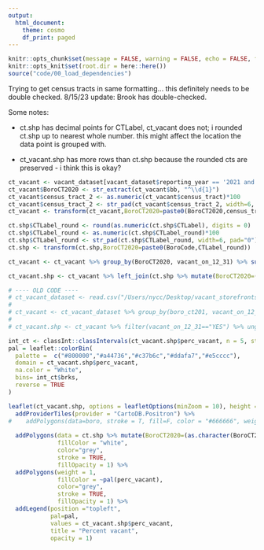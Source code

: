 ```yaml
---
output:
  html_document:
    theme: cosmo
    df_print: paged
---
```


```r
knitr::opts_chunk$set(message = FALSE, warning = FALSE, echo = FALSE, fig.align="left")
knitr::opts_knit$set(root.dir = here::here())
source("code/00_load_dependencies")
```


Trying to get census tracts in same formatting... this definitely needs to be double checked.
8/15/23 update: Brook has double-checked.

Some notes:

- ct.shp has decimal points for CTLabel, ct_vacant does not; i rounded ct.shp up to nearest whole number. this might affect the location the data point is grouped with.
  
- ct_vacant.shp has more rows than ct.shp because the rounded cts are preserved - i think this is okay? 

```r
ct_vacant <- vacant_dataset[vacant_dataset$reporting_year == '2021 and 2022',] 
ct_vacant$BoroCT2020 <- str_extract(ct_vacant$bb, "^\\d{1}")
ct_vacant$census_tract_2 <- as.numeric(ct_vacant$census_tract)*100
ct_vacant$census_tract_2 <- str_pad(ct_vacant$census_tract_2, width=6, pad="0") 
ct_vacant <- transform(ct_vacant,BoroCT2020=paste0(BoroCT2020,census_tract_2))
```

```r
ct.shp$CTLabel_round <- round(as.numeric(ct.shp$CTLabel), digits = 0)
ct.shp$CTLabel_round <- as.numeric(ct.shp$CTLabel_round)*100
ct.shp$CTLabel_round <- str_pad(ct.shp$CTLabel_round, width=6, pad="0")  
ct.shp <- transform(ct.shp,BoroCT2020=paste0(BoroCode,CTLabel_round))
```
  
```r
ct_vacant <- ct_vacant %>% group_by(BoroCT2020, vacant_on_12_31) %>% summarize(count_vacant=n()) %>% complete(vacant_on_12_31, fill = list(count_vacant = 0)) %>% mutate(perc_vacant=count_vacant/sum(count_vacant), perc_vacant=round(perc_vacant,2)) %>% filter(vacant_on_12_31=="YES")
```

```r
ct_vacant.shp <- ct_vacant %>% left_join(ct.shp %>% mutate(BoroCT2020=(as.character(BoroCT2020))), by = c("BoroCT2020")) %>% ungroup() %>% st_as_sf() %>% st_transform('+proj=longlat +datum=WGS84')
```

```r
# ---- OLD CODE ----
# ct_vacant_dataset <- read.csv("/Users/nycc/Desktop/vacant_storefronts/census_tract_vacant_2021.csv")
# 
# ct_vacant <- ct_vacant_dataset %>% group_by(boro_ct201, vacant_on_12_31) %>% summarize(count_vacant=n()) %>% complete(vacant_on_12_31, fill = list(count_vacant = 0)) %>% mutate(perc_vacant=count_vacant/sum(count_vacant), perc_vacant=round(perc_vacant,2)) %>% left_join(ct.shp %>% mutate(boro_ct201=as.numeric(as.character(boro_ct201))), by = c("boro_ct201"))
# 
# ct_vacant.shp <- ct_vacant %>% filter(vacant_on_12_31=="YES") %>% ungroup() %>% st_as_sf() %>% st_transform('+proj=longlat +datum=WGS84')
```

```r
int_ct <- classInt::classIntervals(ct_vacant.shp$perc_vacant, n = 5, style = 'sd')
pal = leaflet::colorBin(
  palette =  c("#800000","#a44736","#c37b6c","#ddafa7","#e5cccc"),
  domain = ct_vacant.shp$perc_vacant, 
  na.color = "White", 
  bins= int_ct$brks,
  reverse = TRUE
)
```

```r
leaflet(ct_vacant.shp, options = leafletOptions(minZoom = 10), height = 500, width =  500) %>%
  addProviderTiles(provider = "CartoDB.Positron") %>%
#    addPolygons(data=boro, stroke = T, fill=F, color = "#666666", weight = 1) %>%
   
  addPolygons(data = ct.shp %>% mutate(BoroCT2020=(as.character(BoroCT2020))) %>% anti_join(ct_vacant.shp %>% data.frame(), by=c("BoroCT2020")), weight = 1,
              fillColor = "white",
              color="grey",
              stroke = TRUE,
              fillOpacity = 1) %>% 
  addPolygons(weight = 1,
              fillColor = ~pal(perc_vacant),
              color="grey",
              stroke = TRUE,
              fillOpacity = 1) %>%
  addLegend(position ="topleft", 
            pal=pal,
            values = ct_vacant.shp$perc_vacant,
            title = "Percent vacant",
            opacity = 1)

```

